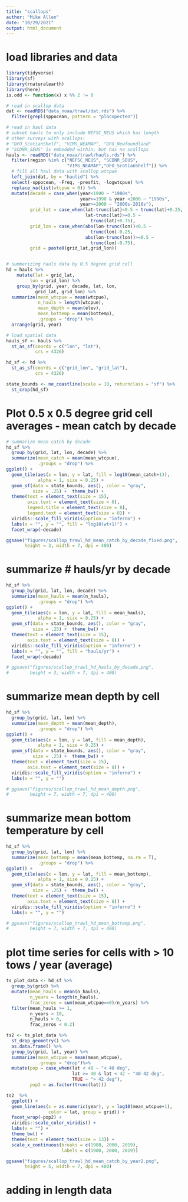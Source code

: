 ```yaml
---
title: "scallops"
author: "Mike Allen"
date: "10/29/2021"
output: html_document
---
```


# load libraries and data
```r
library(tidyverse)
library(sf)
library(rnaturalearth)
library(here)
is.odd <- function(x) x %% 2 != 0

# read in scallop data 
dat <- readRDS("data_noaa/trawl/dat.rds") %>%
  filter(grepl(sppocean, pattern = "placopecten"))

# read in haul data
# subset hauls to only include NEFSC_NEUS which has length
# other surveys with scallops:
# "DFO_ScotianShelf", "VIMS_NEAMAP", "DFO_Newfoundland" 
# "SCDNR_SEUS" is embedded within, but has no scallops
hauls <- readRDS("data_noaa/trawl/hauls.rds") %>%
  filter(region %in% c("NEFSC_NEUS", "SCDNR_SEUS",
                       "VIMS_NEAMAP","DFO_ScotianShelf")) %>%
  # fill all haul data with scallop wtcpue
  left_join(dat, by = "haulid") %>%
  select(-sppocean, -Freq, -presfit, -logwtcpue) %>%
  replace_na(list(wtcpue = 0)) %>%
  mutate(decade = case_when(year<1990 ~ "1980s", 
                            year>=1990 & year <2000 ~ "1990s",
                            year>=2000 ~ "2000s-2010s"),
         grid_lat = case_when(lat-trunc(lat)<0.5 ~ trunc(lat)+0.25,
                              lat-trunc(lat)>=0.5 ~ 
                                trunc(lat)+0.75),
         grid_lon = case_when(abs(lon-trunc(lon))<0.5 ~ 
                                trunc(lon)-0.25,
                              abs(lon-trunc(lon))>=0.5 ~ 
                                trunc(lon)-0.75),
         grid = paste0(grid_lat,grid_lon))


# summarizing hauls data by 0.5 degree grid cell
hd = hauls %>%
    mutate(lat = grid_lat,
         lon = grid_lon) %>%
    group_by(grid, year, decade, lat, lon, 
           grid_lat, grid_lon) %>%
  summarize(mean_wtcpue = mean(wtcpue),
            n_hauls = length(wtcpue),
            mean_depth = mean(elev),
            mean_bottemp = mean(bottemp),
            .groups = "drop") %>%
  arrange(grid, year)

# load spatial data
hauls_sf <- hauls %>%
  st_as_sf(coords = c("lon", "lat"),
           crs = 4326)

hd_sf <- hd %>%
  st_as_sf(coords = c("grid_lon", "grid_lat"),
           crs = 4326)

state_bounds <- ne_coastline(scale = 10, returnclass = "sf") %>%
  st_crop(hd_sf)
```
# Plot 0.5 x 0.5 degree grid cell averages - mean catch by decade
```r
# summarize mean catch by decade
hd_sf %>%
  group_by(grid, lat, lon, decade) %>%
  summarize(mean_catch = mean(mean_wtcpue),
            .groups = "drop") %>%
ggplot() +
  geom_tile(aes(x = lon, y = lat, fill = log10(mean_catch+1)), 
            alpha = 1, size = 0.25) +
  geom_sf(data = state_bounds, aes(), color = "gray",
          size = .25) +  theme_bw() +
  theme(text = element_text(size = 15),
        axis.text = element_text(size = 6),
        legend.title = element_text(size = 8),
        legend.text = element_text(size = 8)) +
  viridis::scale_fill_viridis(option = "inferno") +
  labs(x = "", y = "", fill = "log10(wt+1)") +
  facet_wrap(~decade)

ggsave("figures/scallop_trawl_hd_mean_catch_by_decade_fixed.png",
       height = 3, width = 7, dpi = 400)
```
# summarize # hauls/yr by decade
```r
hd_sf %>%
  group_by(grid, lat, lon, decade) %>%
  summarize(mean_hauls = mean(n_hauls),
            .groups = "drop") %>%
ggplot() +
  geom_tile(aes(x = lon, y = lat, fill = mean_hauls), 
            alpha = 1, size = 0.25) +
  geom_sf(data = state_bounds, aes(), color = "gray",
          size = .25) +  theme_bw() +
  theme(text = element_text(size = 15),
        axis.text = element_text(size = 8)) +
  viridis::scale_fill_viridis(option = "inferno") +
  labs(x = "", y = "", fill = "hauls/yr") +
  facet_wrap(~decade)

# ggsave("figures/scallop_trawl_hd_hauls_by_decade.png",
#        height = 3, width = 7, dpi = 400)
```
# summarize mean depth by cell
```r
hd_sf %>%
  group_by(grid, lat, lon) %>%
  summarize(mean_depth = mean(mean_depth),
            .groups = "drop") %>%
ggplot() +
  geom_tile(aes(x = lon, y = lat, fill = mean_depth), 
            alpha = 1, size = 0.25) +
  geom_sf(data = state_bounds, aes(), color = "gray",
          size = .25) +  theme_bw() +
  theme(text = element_text(size = 15),
        axis.text = element_text(size = 8)) +
  viridis::scale_fill_viridis(option = "inferno") +
  labs(x = "", y = "")

# ggsave("figures/scallop_trawl_hd_mean_depth.png",
#        height = 7, width = 7, dpi = 400)
```
# summarize mean bottom temperature by cell
```r
hd_sf %>%
  group_by(grid, lat, lon) %>%
  summarize(mean_bottemp = mean(mean_bottemp, na.rm = T),
            .groups = "drop") %>%
ggplot() +
  geom_tile(aes(x = lon, y = lat, fill = mean_bottemp), 
            alpha = 1, size = 0.25) +
  geom_sf(data = state_bounds, aes(), color = "gray",
          size = .25) +  theme_bw() +
  theme(text = element_text(size = 15),
        axis.text = element_text(size = 8)) +
  viridis::scale_fill_viridis(option = "inferno") +
  labs(x = "", y = "")

# ggsave("figures/scallop_trawl_hd_mean_bottemp.png",
#        height = 7, width = 7, dpi = 400)

```
# plot time series for cells with > 10 tows / year (average)
```r
ts_plot_data <- hd_sf %>%
  group_by(grid) %>%
  mutate(mean_hauls = mean(n_hauls),
         n_years = length(n_hauls),
         frac_zeros = sum(mean_wtcpue==0)/n_years) %>%
  filter(mean_hauls >= 1,
         n_years > 10,
         n_hauls > 0,
         frac_zeros < 0.2)

ts2 <- ts_plot_data %>%
  st_drop_geometry() %>%
  as.data.frame() %>%
  group_by(grid, lat, year) %>%
  summarize(mean_wtcpue = mean(mean_wtcpue),
            .groups = "drop")%>%
  mutate(pop = case_when(lat < 40 ~ "< 40 deg",
                         lat >= 40 & lat < 42 ~ "40-42 deg",
                         TRUE ~ "> 42 deg"),
         pop2 = as.factor(trunc(lat)))

ts2  %>%
  ggplot() +
  geom_line(aes(x = as.numeric(year), y = log10(mean_wtcpue+1), 
                color = lat, group = grid)) +
  facet_wrap(~pop2) +
  viridis::scale_color_viridis() +
  labs(x = "") +
  theme_bw() +
  theme(text = element_text(size = 13)) +
  scale_x_continuous(breaks = c(1980, 2000, 2019),
                     labels = c(1980, 2000, 2019))

ggsave("figures/scallop_trawl_hd_mean_catch_by_year2.png",
       height = 5, width = 7, dpi = 400)
```

# adding in length data
```r


```

